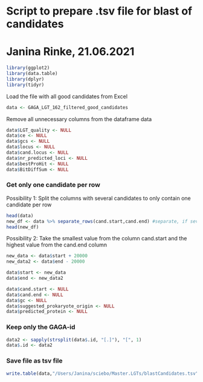 # Script to prepare .tsv file for blast of candidates
# Janina Rinke, 21.06.2021

```r
library(ggplot2)
library(data.table)
library(dplyr)
library(tidyr)
```

Load the file with all good candidates from Excel 
```r
data <- GAGA_LGT_162_filtered_good_candidates
```

Remove all unnecessary columns from the dataframe data
```r
data$LGT_quality <- NULL
data$ce <- NULL
data$gcs <- NULL
data$locus <- NULL
data$cand.locus <- NULL
data$nr_predicted_loci <- NULL
data$bestProHit <- NULL
data$BitDiffSum <- NULL
```

### Get only one candidate per row 

Possibility 1: Split the columns with several candidates to only contain one candidate per row
```r
head(data)
new_df <- data %>% separate_rows(cand.start,cand.end) #separate, if several values exist in one column
head(new_df)
```

Possibility 2: Take the smallest value from the column cand.start and the highest value from the cand.end column
```r
new_data <- data$start + 20000
new_data2 <- data$end - 20000

data$start <- new_data
data$end <- new_data2
```

```r
data$cand.start <- NULL
data$cand.end <- NULL 
data$gc <- NULL
data$suggested_prokaryote_origin <- NULL
data$predicted_protein <- NULL
```

### Keep only the GAGA-id
```r
data2 <- sapply(strsplit(data$.id, "[.]"), "[", 1)
data$.id <- data2
```

### Save file as tsv file 
```r
write.table(data,"/Users/Janina/sciebo/Master.LGTs/blastCandidates.tsv",sep="\t",quote = F,row.names = F, col.names = F)
```
